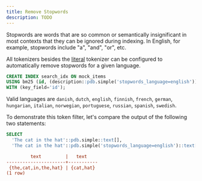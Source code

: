 ```yaml
---
title: Remove Stopwords
description: TODO
---
```


Stopwords are words that are so common or semantically insignificant in most contexts that they can be ignored during indexing.
In English, for example, stopwords include "a", "and", "or", etc.

All tokenizers besides the [literal](/v2/tokenizers/available_tokenizers/exact) tokenizer can be configured to automatically remove stopwords
for a given language.

```sql
CREATE INDEX search_idx ON mock_items
USING bm25 (id, (description::pdb.simple('stopwords_language=english')))
WITH (key_field='id');
```

Valid languages are `danish`, `dutch`, `english`, `finnish`, `french`, `german`, `hungarian`, `italian`, `norwegian`, `portuguese`, `russian`, `spanish`, `swedish`.

To demonstrate this token filter, let's compare the output of the following two statements:

```sql
SELECT
  'The cat in the hat'::pdb.simple::text[],
  'The cat in the hat'::pdb.simple('stopwords_language=english')::text[];
```

```ini Expected Response
         text         |   text
----------------------+-----------
 {the,cat,in,the,hat} | {cat,hat}
(1 row)
```
